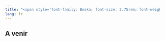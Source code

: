 ```yaml
---
title: "<span style='font-family: Boska; font-size: 2.75rem; font-weight: 800;'>Formation Graphiques PSY</span>"
lang: fr
---
```


## A venir
